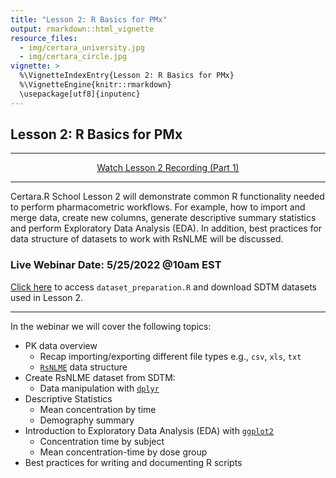 ```yaml
---
title: "Lesson 2: R Basics for PMx"
output: rmarkdown::html_vignette
resource_files:
  - img/certara_university.jpg
  - img/certara_circle.jpg
vignette: >
  %\VignetteIndexEntry{Lesson 2: R Basics for PMx}
  %\VignetteEngine{knitr::rmarkdown}
  \usepackage[utf8]{inputenc}
---
```


## Lesson 2: R Basics for PMx

---

<center>
<a class = "registration-button" href="https://certara.zoom.us/rec/play/sEQPJ7fm8igZxLWXN1sdmt4NvxbdjXY80yaBss1yD_Z2FWpYRQpFF1MPP6KGT6epDSdRTAe-ioJHV8PJ.1VNwSfpVC1PI9bgB?continueMode=true&_x_zm_rtaid=JmDvpGG5SNC180yCXV5iWw.1654008474920.59c70952bf6f2a87a5d4d3af90b75b3d&_x_zm_rhtaid=487" target="_blank">Watch Lesson 2 Recording (Part 1)</a>
</center>

---

Certara.R School Lesson 2 will demonstrate common R functionality needed to perform pharmacometric workflows. For example, how to import and merge data, create new columns, generate descriptive summary statistics and perform  Exploratory Data Analysis (EDA). In addition, best practices for data structure of datasets to work with RsNLME will be discussed.


### Live Webinar Date: 5/25/2022 @10am EST

<a href="https://github.com/certara/R-Certara/tree/master/inst/Certara_R_School/Lesson_2" target="_blank"> Click here</a> to access `dataset_preparation.R` and download SDTM datasets used in Lesson 2.

----

In the webinar we will cover the following topics:

* PK data overview
    * Recap importing/exporting different file types e.g., `csv`, `xls`, `txt`
    * [`RsNLME`](https://certara.github.io/R-RsNLME/) data structure
* Create RsNLME dataset from SDTM:
  - Data manipulation with [`dplyr`](https://dplyr.tidyverse.org/)
* Descriptive Statistics
  - Mean concentration by time
  - Demography summary
* Introduction to Exploratory Data Analysis (EDA) with [`ggplot2`](https://ggplot2.tidyverse.org/)
  - Concentration time by subject
  - Mean concentration-time by dose group
* Best practices for writing and documenting R scripts

